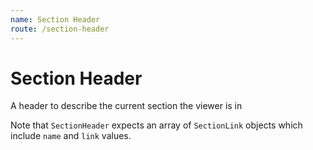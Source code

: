 ```yaml
---
name: Section Header
route: /section-header
---
```



# Section Header

A header to describe the current section the viewer is in

Note that `SectionHeader` expects an array of `SectionLink` objects which include `name` and `link` values.

<Props of={SectionHeader} />

<Playground>
  <SectionHeader
    name={'NEWS'}
    sectionList={[
      { name: 'NEWS', link: '' },
      { name: 'SPORTS', link: '' },
      { name: 'ARTS', link: '' },
      { name: 'OPINION', link: '' },
      { name: 'PHOTO', link: '' },
      { name: 'VIDEO', link: '' },
      { name: 'ILLUSTRATIONS', link: '' },
      { name: 'GRAPHICS', link: '' },
    ]}
  />
</Playground>
